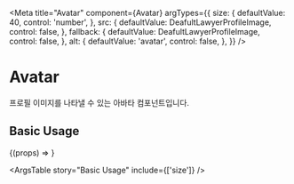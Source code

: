 
<Meta
  title="Avatar"
  component={Avatar}
  argTypes={{
    size: {
      defaultValue: 40,
      control: 'number',
    },
    src: {
      defaultValue: DeafultLawyerProfileImage,
      control: false,
    },
    fallback: {
      defaultValue: DeafultLawyerProfileImage,
      control: false,
    },
    alt: {
      defaultValue: 'avatar',
      control: false,
    },
  }}
/>

# Avatar

프로필 이미지를 나타낼 수 있는 아바타 컴포넌트입니다.

## Basic Usage

<Canvas>
  <Story name="Basic Usage">{(props) => <Avatar {...props} />}</Story>
</Canvas>

<ArgsTable story="Basic Usage" include={['size']} />
